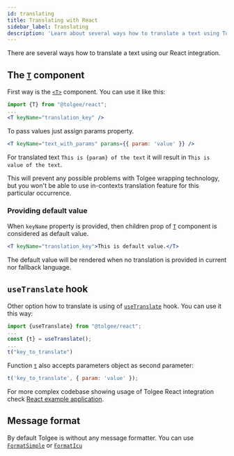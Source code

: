 ```yaml
---
id: translating
title: Translating with React
sidebar_label: Translating
description: 'Learn about several ways how to translate a text using Tolgee React integration: T-component or useTranslate hook.'
---
```


There are several ways how to translate a text using our React integration.

## The [`T`](./api#t-component) component

First way is the [`<T>`](./api#t-component) component. You can use it like this:

```jsx
import {T} from "@tolgee/react";
...
<T keyName="translation_key" />
```

To pass values just assign params property.

```jsx
<T keyName="text_with_params" params={{ param: 'value' }} />
```

For translated text `This is {param} of the text` it will result in `This is value of the text`.

This will prevent any possible problems with Tolgee wrapping technology, but you won't be able to use in-contexts
translation feature for this particular occurrence.

### Providing default value

When `keyName` property is provided, then children prop of [`T`](./api#t-component) component is considered as default value.

```jsx
<T keyName="translation_key">This is default value.</T>
```

The default value will be rendered when no translation is provided in current nor fallback language.

## `useTranslate` hook

Other option how to translate is using of [`useTranslate`](./api#hook-usetranslate) hook. You can use it this way:

```js
import {useTranslate} from "@tolgee/react";
...
const {t} = useTranslate();
...
t("key_to_translate")
```

Function [`t`](./api#function-t) also accepts parameters object as second parameter:

```js
t('key_to_translate', { param: 'value' });
```

For more complex codebase showing usage of Tolgee React integration check
[React example application](https://github.com/tolgee/react-sampleapp).

## Message format

By default Tolgee is without any message formatter. You can use [`FormatSimple`](../api/core_package/format-simple) or [`FormatIcu`](../../icu-message-format)
